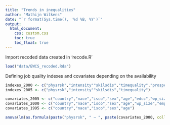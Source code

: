 ```yaml
---
title: "Trends in inequalities"
author: "Mathijn Wilkens"
date: "`r format(Sys.time(), '%d %B, %Y')`"
output: 
  html_document: 
    css: custom.css
    toc: true
    toc_float: true
---
```


Import recoded data created in 'recode.R'

```r

load("data/EWCS_recoded.Rda")

```


Defining job quality indexes and covariates depending on the availability

```r

indexes_2000 <- c("physrsk","intensity""skilsdis","timequality","prospects")
indexes_2005 <- c("physrsk","intensity""skilsdis","timequality")

covariates_2005 <- c("country","nace","isco","sex","age","educ","wp_size","emp_stat")
covariates_2000 <- c("country","nace","isco","sex","age","wp_size","emp_stat")
covariates_1995 <- c("country","nace","isco","sex","age")

```


```r


anova(lm(as.formula(paste("physrsk", " ~ ", paste(covariates_2000, collapse="+"))), data=EWCS))

```


